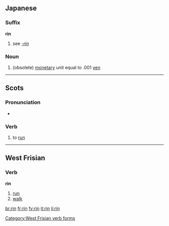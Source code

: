 {{see|-rin}}
==Japanese==

===Suffix===
'''rin'''

# see ''[[-rin]]''

===Noun===
{{ja-noun|r|kanji=厘|hira=りん}}

# (obsolete) [[monetary]] unit equal to .001 [[yen]]

----

==Scots==

===Pronunciation===
* {{IPA|/rɪn/}}

===Verb===
{{sco-verb|rins|rinnin|run|run}}

# {{South Scots}} to [[run]]

----

==West Frisian==

===Verb===
'''rin'''

# [[run]]
# [[walk]]

[[Category:West Frisian verb forms]]

[[br:rin]]
[[fr:rin]]
[[fy:rin]]
[[it:rin]]
[[li:rin]]